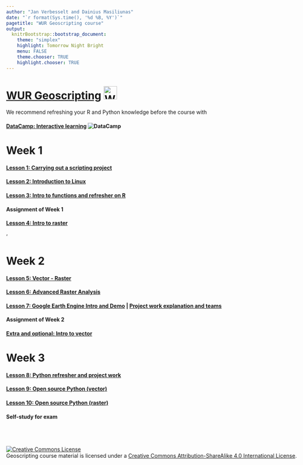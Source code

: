 ```yaml
---
author: "Jan Verbesselt and Dainius Masiliunas"
date: "`r format(Sys.time(), '%d %B, %Y')`"
pagetitle: "WUR Geoscripting course"
output:
  knitrBootstrap::bootstrap_document:
    theme: "simplex"
    highlight: Tomorrow Night Bright
    menu: FALSE
    theme.chooser: TRUE
    highlight.chooser: TRUE
---
```

<style type="text/css">body {max-width: none;}</style>

# [WUR Geoscripting](https://geoscripting-wur.github.io/) <img src="https://www.wur.nl/upload/35f93f21-9e72-41a2-9c5f-ed06e01a5c18_logo-desktop-210-40.png" alt="WUR logo" style="height: 35px;"/>


We recommend refreshing your R and Python knowledge before the course with

#### [DataCamp: Interactive learning ](https://www.datacamp.com/) ![DataCamp](figs/datacamp.svg)


# Week 1


#### [Lesson 1: Carrying out a scripting project](http://geoscripting-wur.github.io/RProjectManagement)
#### [Lesson 2: Introduction to Linux](http://geoscripting-wur.github.io/Intro2Linux)
#### [Lesson 3: Intro to functions and refresher on R](https://geoscripting-wur.github.io/Scripting4GeoIntro/)
#### Assignment of Week 1
#### [Lesson 4: Intro to raster](http://geoscripting-wur.github.io/IntroToRaster)
<!--#### [Lesson 2: Overview of R for geoscripting](https://geoscripting-wur.github.io/Scripting4Geo/)-->'

# Week 2

#### [Lesson 5: Vector - Raster](http://geoscripting-wur.github.io/VectorRaster/)
#### [Lesson 6: Advanced Raster Analysis](https://geoscripting-wur.github.io/AdvancedRasterAnalysis/)
#### [Lesson 7: Google Earth Engine Intro and Demo](https://geoscripting-wur.github.io/Earth_Engine/) | [Project work explanation and teams](https://geoscripting-wur.github.io/ProjectIntro/)
#### Assignment of Week 2
#### [Extra and optional: Intro to vector](https://geoscripting-wur.github.io/IntroToVector/)

# Week 3


#### [Lesson 8: Python refresher and project work](https://geoscripting-wur.github.io/PythonRefresher/)
#### [Lesson 9: Open source Python (vector)](https://geoscripting-wur.github.io/PythonVector/)
#### [Lesson 10: Open source Python (raster)](https://geoscripting-wur.github.io/PythonRaster/)
#### Self-study for exam
<!-- #### [Lesson 14: Web harvesting; dealing with twitter data via Python](https://geoscripting-wur.github.io/PythonTwitter/) -->
<!-- #### [Lesson 15: Webmapping demo](nens.html) -->

<br /><br /><br /><a rel="license" href="http://creativecommons.org/licenses/by-sa/4.0/"><img alt="Creative Commons License" style="border-width:0" src="https://i.creativecommons.org/l/by-sa/4.0/88x31.png" /></a><br /><span xmlns:dct="http://purl.org/dc/terms/" href="http://purl.org/dc/dcmitype/Text" property="dct:title" rel="dct:type">Geoscripting course material</span> is licensed under a <a rel="license" href="http://creativecommons.org/licenses/by-sa/4.0/">Creative Commons Attribution-ShareAlike 4.0 International License</a>.
